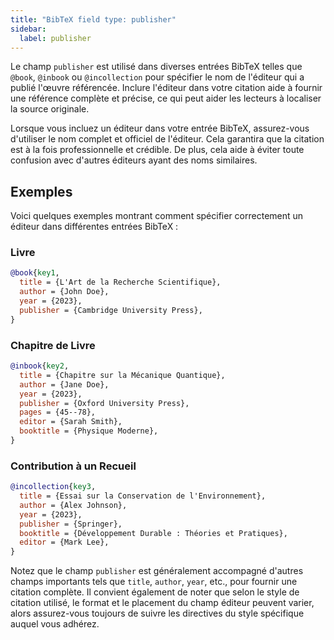 ```yaml
---
title: "BibTeX field type: publisher"
sidebar:
  label: publisher
---
```



Le champ `publisher` est utilisé dans diverses entrées BibTeX telles que `@book`, `@inbook` ou `@incollection` pour spécifier le nom de l'éditeur qui a publié l'œuvre référencée. Inclure l'éditeur dans votre citation aide à fournir une référence complète et précise, ce qui peut aider les lecteurs à localiser la source originale.

<CiteDrive />

Lorsque vous incluez un éditeur dans votre entrée BibTeX, assurez-vous d'utiliser le nom complet et officiel de l'éditeur. Cela garantira que la citation est à la fois professionnelle et crédible. De plus, cela aide à éviter toute confusion avec d'autres éditeurs ayant des noms similaires.

## Exemples

Voici quelques exemples montrant comment spécifier correctement un éditeur dans différentes entrées BibTeX :

### Livre

```bibtex
@book{key1,
  title = {L'Art de la Recherche Scientifique},
  author = {John Doe},
  year = {2023},
  publisher = {Cambridge University Press},
}
```

### Chapitre de Livre

```bibtex
@inbook{key2,
  title = {Chapitre sur la Mécanique Quantique},
  author = {Jane Doe},
  year = {2023},
  publisher = {Oxford University Press},
  pages = {45--78},
  editor = {Sarah Smith},
  booktitle = {Physique Moderne},
}
```

### Contribution à un Recueil

```bibtex
@incollection{key3,
  title = {Essai sur la Conservation de l'Environnement},
  author = {Alex Johnson},
  year = {2023},
  publisher = {Springer},
  booktitle = {Développement Durable : Théories et Pratiques},
  editor = {Mark Lee},
}
```

Notez que le champ `publisher` est généralement accompagné d'autres champs importants tels que `title`, `author`, `year`, etc., pour fournir une citation complète. Il convient également de noter que selon le style de citation utilisé, le format et le placement du champ éditeur peuvent varier, alors assurez-vous toujours de suivre les directives du style spécifique auquel vous adhérez.